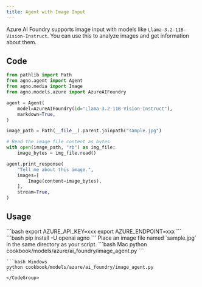 ```yaml
---
title: Agent with Image Input
---
```


Azure AI Foundry supports image input with models like `Llama-3.2-11B-Vision-Instruct`. You can use this to analyze images and get information about them.

## Code

```python cookbook/models/azure/ai_foundry/image_agent.py
from pathlib import Path
from agno.agent import Agent
from agno.media import Image
from agno.models.azure import AzureAIFoundry

agent = Agent(
    model=AzureAIFoundry(id="Llama-3.2-11B-Vision-Instruct"),
    markdown=True,
)

image_path = Path(__file__).parent.joinpath("sample.jpg")

# Read the image file content as bytes
with open(image_path, "rb") as img_file:
    image_bytes = img_file.read()

agent.print_response(
    "Tell me about this image.",
    images=[
        Image(content=image_bytes),
    ],
    stream=True,
)
```

## Usage

<Steps>
  <Snippet file="create-venv-step.mdx" />

  <Step title="Set your API key">
    ```bash
    export AZURE_API_KEY=xxx
    export AZURE_ENDPOINT=xxx
    ```
  </Step>

  <Step title="Install libraries">
    ```bash
    pip install -U openai agno
    ```
  </Step>

  <Step title="Add an Image">
    Place an image file named `sample.jpg` in the same directory as your script.
  </Step>

  <Step title="Run Agent">
    <CodeGroup>
    ```bash Mac
    python cookbook/models/azure/ai_foundry/image_agent.py
    ```

    ```bash Windows
    python cookbook/models/azure/ai_foundry/image_agent.py
    ```
    </CodeGroup>
  </Step>
</Steps> 